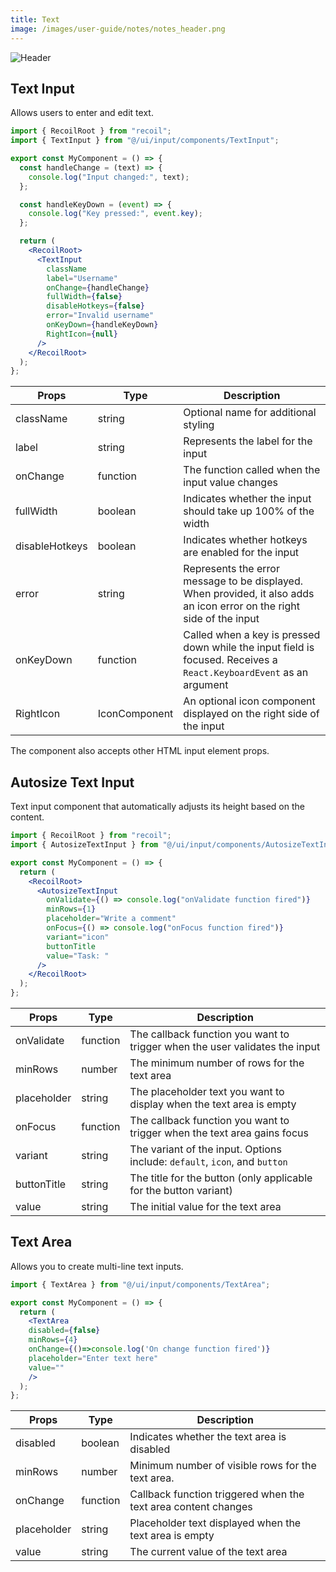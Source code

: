 ```yaml
---
title: Text
image: /images/user-guide/notes/notes_header.png
---
```

<Frame>
  <img src="/images/user-guide/notes/notes_header.png" alt="Header" />
</Frame>

## Text Input

Allows users to enter and edit text. 

<Tabs>

<Tab title="Usage">

```jsx
import { RecoilRoot } from "recoil";
import { TextInput } from "@/ui/input/components/TextInput";

export const MyComponent = () => {
  const handleChange = (text) => {
    console.log("Input changed:", text);
  };

  const handleKeyDown = (event) => {
    console.log("Key pressed:", event.key);
  };

  return (
    <RecoilRoot>
      <TextInput
        className
        label="Username"
        onChange={handleChange}
        fullWidth={false}
        disableHotkeys={false}
        error="Invalid username"
        onKeyDown={handleKeyDown}
        RightIcon={null}
      />
    </RecoilRoot>
  );
};

```


</Tab>

<Tab title="Props">


| Props | Type | Description |
|-------|------|-------------|
| className | string | Optional name for additional styling |
| label | string | Represents the label for the input |
| onChange | function | The function called when the input value changes |
| fullWidth | boolean | Indicates whether the input should take up 100% of the width |
| disableHotkeys | boolean | Indicates whether hotkeys are enabled for the input |
| error | string | Represents the error message to be displayed. When provided, it also adds an icon error on the right side of the input |
| onKeyDown | function | Called when a key is pressed down while the input field is focused. Receives a `React.KeyboardEvent` as an argument |
| RightIcon | IconComponent | An optional icon component displayed on the right side of the input |




The component also accepts other HTML input element props.
 
</Tab>

</Tabs>


## Autosize Text Input 

Text input component that automatically adjusts its height based on the content.

<Tabs>

<Tab title="Usage">

```jsx
import { RecoilRoot } from "recoil";
import { AutosizeTextInput } from "@/ui/input/components/AutosizeTextInput";

export const MyComponent = () => {
  return (
    <RecoilRoot>
      <AutosizeTextInput
        onValidate={() => console.log("onValidate function fired")}
        minRows={1}
        placeholder="Write a comment"
        onFocus={() => console.log("onFocus function fired")}
        variant="icon"
        buttonTitle
        value="Task: "
      />
    </RecoilRoot>
  );
};
```


</Tab>

<Tab title="Props">


| Props | Type | Description |
|-------|------|-------------|
| onValidate | function | The callback function you want to trigger when the user validates the input |
| minRows | number | The minimum number of rows for the text area |
| placeholder | string | The placeholder text you want to display when the text area is empty |
| onFocus | function | The callback function you want to trigger when the text area gains focus |
| variant | string | The variant of the input. Options include: `default`, `icon`, and `button` |
| buttonTitle | string | The title for the button (only applicable for the button variant) |
| value | string | The initial value for the text area |




</Tab>

</Tabs>

## Text Area

Allows you to create multi-line text inputs. 

<Tabs>
<Tab title="Usage">

```jsx
import { TextArea } from "@/ui/input/components/TextArea";

export const MyComponent = () => {
  return (
    <TextArea
    disabled={false}
    minRows={4}
    onChange={()=>console.log('On change function fired')}
    placeholder="Enter text here"
    value=""
    />
  );
};
```


</Tab>

<Tab title="Props">


| Props | Type | Description |
|-------|------|-------------|
| disabled | boolean | Indicates whether the text area is disabled |
| minRows | number | Minimum number of visible rows for the text area. |
| onChange | function | Callback function triggered when the text area content changes |
| placeholder | string | Placeholder text displayed when the text area is empty |
| value | string | The current value of the text area |




</Tab>
</Tabs>

